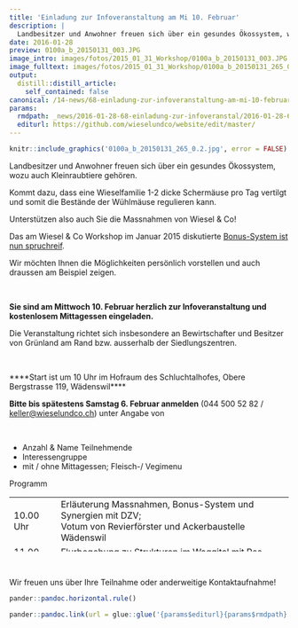 ```yaml
---
title: 'Einladung zur Infoveranstaltung am Mi 10. Februar'
description: |
  Landbesitzer und Anwohner freuen sich über ein gesundes Ökossystem, wozu auch Kleinraubtiere gehören.  Kommt dazu, dass eine Wieselfamilie 1-2 dicke Schermäuse pro Tag vertilgt und somit die Bestände der Wühlmäuse regulieren kann. Unterstützen also auch Sie die Massnahmen von Wiesel & Co! Das am Wiesel & Co Workshop im Januar 2015 diskutierte Bonus-System ist nun spruchreif.  Wir möchten Ihnen die Möglichkeiten persönlich vorstellen und auch draussen am Beispiel zeigen.   Sie sind am Mittwoch 10. Februar herzlich zur Infoveranstaltung und kostenlosem Mittagessen eingeladen. Die Veranstaltung richtet sich insbesondere an Bewirtschafter und Besitzer von Grünland am Rand bzw. ausserhalb der Siedlungszentren.   Start ist um 10 Uhr im Hofraum des Schluchtalhofes, Obere Bergstrasse 119, Wädenswil Bitte bis spätestens Samstag 6. Februar anmelden (044 500 52 82 / keller@wieselundco.ch) 
date: 2016-01-28
preview: 0100a_b_20150131_003.JPG
image_intro: images/fotos/2015_01_31_Workshop/0100a_b_20150131_003.JPG
image_fulltext: images/fotos/2015_01_31_Workshop/0100a_b_20150131_265_0.2.jpg
output:
  distill::distill_article:
    self_contained: false
canonical: /14-news/68-einladung-zur-infoveranstaltung-am-mi-10-februar
params:
  rmdpath: _news/2016-01-28-68-einladung-zur-infoveranstal/2016-01-28-68-einladung-zur-infoveranstal.Rmd
  editurl: https://github.com/wieselundco/website/edit/master/
---
```



```r
knitr::include_graphics('0100a_b_20150131_265_0.2.jpg', error = FALSE) #images/fotos/2015_01_31_Workshop/0100a_b_20150131_265_0.2.jpg
```

Landbesitzer und Anwohner freuen sich über ein gesundes Ökossystem, wozu
auch Kleinraubtiere gehören. 

Kommt dazu, dass eine Wieselfamilie 1-2 dicke Schermäuse pro Tag
vertilgt und somit die Bestände der Wühlmäuse regulieren kann.

Unterstützen also auch Sie die Massnahmen von Wiesel & Co!

  
Das am Wiesel & Co Workshop im Januar 2015 diskutierte [Bonus-System ist
nun
spruchreif](projekt/massnahmen/61-bonus-system-zur-verguetung-von-massnahmen). 

Wir möchten Ihnen die Möglichkeiten persönlich vorstellen und auch
draussen am Beispiel zeigen.

 

**Sie sind am Mittwoch 10. Februar herzlich zur Infoveranstaltung und
kostenlosem Mittagessen eingeladen.**

Die Veranstaltung richtet sich insbesondere an Bewirtschafter und
Besitzer von Grünland am Rand bzw. ausserhalb der Siedlungszentren.

 

****Start ist um 10 Uhr im Hofraum des Schluchtalhofes, Obere
Bergstrasse 119, Wädenswil****

**Bitte bis spätestens Samstag 6. Februar anmelden** (044 500 52 82 /
<keller@wieselundco.ch>) unter Angabe von 

 

-   Anzahl & Name Teilnehmende
-   Interessengruppe
-   mit / ohne Mittagessen; Fleisch-/ Vegimenu

Programm 

<table dir="ltr" style="height: 98px;" data-border="1" width="585" data-cellspacing="0" data-cellpadding="0">
<tbody>
<tr class="odd">
<td>10.00 Uhr</td>
<td>Erläuterung Massnahmen, Bonus-System und Synergien mit DZV;<br />
Votum von Revierförster und Ackerbaustelle Wädenswil</td>
</tr>
<tr class="even">
<td>11.00 Uhr</td>
<td>Flurbegehung zu Strukturen im Waggital mit Res Stocker</td>
</tr>
<tr class="odd">
<td>12.00 Uhr</td>
<td>Mittagessen auf dem Schluchtalhof</td>
</tr>
<tr class="even">
<td>13.00 Uhr</td>
<td>Zusammenfassung, Fragen &amp; Antworten;<br />
Anschliessend persönliche Gespräche</td>
</tr>
</tbody>
</table>

 

Wir freuen uns über Ihre Teilnahme oder anderweitige Kontaktaufnahme!

```r
pander::pandoc.horizontal.rule()

pander::pandoc.link(url = glue::glue('{params$editurl}{params$rmdpath}'),text = 'Artikel bearbeiten')
```

<!--http://wieselundco.ch/14-news/68-einladung-zur-infoveranstaltung-am-mi-10-februar-->
